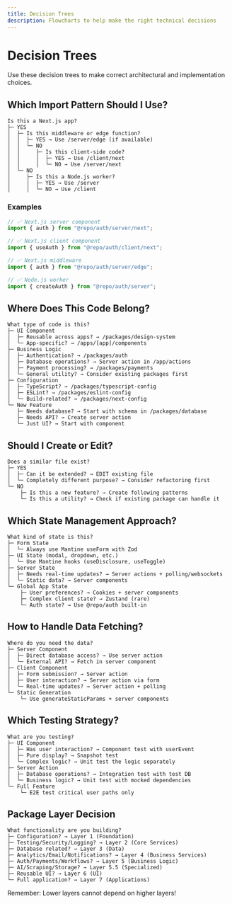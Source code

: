 ```yaml
---
title: Decision Trees
description: Flowcharts to help make the right technical decisions
---
```


# Decision Trees

Use these decision trees to make correct architectural and implementation
choices.

## Which Import Pattern Should I Use?

```
Is this a Next.js app?
├─ YES
│  ├─ Is this middleware or edge function?
│  │  ├─ YES → Use /server/edge (if available)
│  │  └─ NO
│  │     ├─ Is this client-side code?
│  │     │  ├─ YES → Use /client/next
│  │     │  └─ NO → Use /server/next
│  └─ NO
│     ├─ Is this a Node.js worker?
│     │  ├─ YES → Use /server
│     │  └─ NO → Use /client
```

### Examples

```typescript
// ✅ Next.js server component
import { auth } from "@repo/auth/server/next";

// ✅ Next.js client component
import { useAuth } from "@repo/auth/client/next";

// ✅ Next.js middleware
import { auth } from "@repo/auth/server/edge";

// ✅ Node.js worker
import { createAuth } from "@repo/auth/server";
```

## Where Does This Code Belong?

```
What type of code is this?
├─ UI Component
│  ├─ Reusable across apps? → /packages/design-system
│  └─ App-specific? → /apps/[app]/components
├─ Business Logic
│  ├─ Authentication? → /packages/auth
│  ├─ Database operations? → Server action in /app/actions
│  ├─ Payment processing? → /packages/payments
│  └─ General utility? → Consider existing packages first
├─ Configuration
│  ├─ TypeScript? → /packages/typescript-config
│  ├─ ESLint? → /packages/eslint-config
│  └─ Build-related? → /packages/next-config
└─ New Feature
   ├─ Needs database? → Start with schema in /packages/database
   ├─ Needs API? → Create server action
   └─ Just UI? → Start with component
```

## Should I Create or Edit?

```
Does a similar file exist?
├─ YES
│  ├─ Can it be extended? → EDIT existing file
│  └─ Completely different purpose? → Consider refactoring first
└─ NO
    ├─ Is this a new feature? → Create following patterns
    └─ Is this a utility? → Check if existing package can handle it
```

## Which State Management Approach?

```
What kind of state is this?
├─ Form State
│  └─ Always use Mantine useForm with Zod
├─ UI State (modal, dropdown, etc.)
│  └─ Use Mantine hooks (useDisclosure, useToggle)
├─ Server State
│  ├─ Needs real-time updates? → Server actions + polling/websockets
│  └─ Static data? → Server components
└─ Global App State
    ├─ User preferences? → Cookies + server components
    ├─ Complex client state? → Zustand (rare)
    └─ Auth state? → Use @repo/auth built-in
```

## How to Handle Data Fetching?

```
Where do you need the data?
├─ Server Component
│  ├─ Direct database access? → Use server action
│  └─ External API? → Fetch in server component
├─ Client Component
│  ├─ Form submission? → Server action
│  ├─ User interaction? → Server action via form
│  └─ Real-time updates? → Server action + polling
└─ Static Generation
    └─ Use generateStaticParams + server components
```

## Which Testing Strategy?

```
What are you testing?
├─ UI Component
│  ├─ Has user interaction? → Component test with userEvent
│  ├─ Pure display? → Snapshot test
│  └─ Complex logic? → Unit test the logic separately
├─ Server Action
│  ├─ Database operations? → Integration test with test DB
│  └─ Business logic? → Unit test with mocked dependencies
└─ Full Feature
    └─ E2E test critical user paths only
```

## Package Layer Decision

```
What functionality are you building?
├─ Configuration? → Layer 1 (Foundation)
├─ Testing/Security/Logging? → Layer 2 (Core Services)
├─ Database related? → Layer 3 (Data)
├─ Analytics/Email/Notifications? → Layer 4 (Business Services)
├─ Auth/Payments/Workflows? → Layer 5 (Business Logic)
├─ AI/Scraping/Storage? → Layer 5.5 (Specialized)
├─ Reusable UI? → Layer 6 (UI)
└─ Full application? → Layer 7 (Applications)
```

Remember: Lower layers cannot depend on higher layers!

